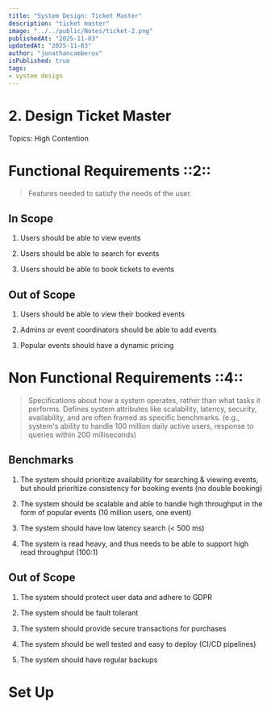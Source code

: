 ```yaml
---
title: "System Design: Ticket Master"
description: "ticket master"
image: "../../public/Notes/ticket-2.png"
publishedAt: "2025-11-03"
updatedAt: "2025-11-03"
author: "jonathancamberos"
isPublished: true
tags:
- system design
---
```



# 2. Design Ticket Master

Topics: High Contention 

# Functional Requirements ::2::

> Features needed to satisfy the needs of the user.

## In Scope

1. Users should be able to view events

2. Users should be able to search for events 

3. Users should be able to book tickets to events

## Out of Scope

1. Users should be able to view their booked events

2. Admins or event coordinators should be able to add events

3. Popular events should have a dynamic pricing

# Non Functional Requirements ::4::

> Specifications about how a system operates, rather than what tasks it performs.
> Defines system attributes like scalability, latency, security, availability,
> and are often framed as specific benchmarks.
> (e.g., system's ability to handle 100 million daily active users,
> response to queries within 200 milliseconds)

## Benchmarks

1. The system should prioritize availability for searching & viewing events,
but should prioritize consistency for booking events (no double booking)

2. The system should be scalable and able to handle high throughput in the form 
of popular events (10 million users, one event)

3. The system should have low latency search (< 500 ms)

4. The system is read heavy, and thus needs to be able to support high 
read throughput (100:1)

## Out of Scope

1. The system should protect user data and adhere to GDPR

2. The system should be fault tolerant

3. The system should provide secure transactions for purchases

4. The system should be well tested and easy to deploy (CI/CD pipelines)

5. The system should have regular backups


# Set Up

